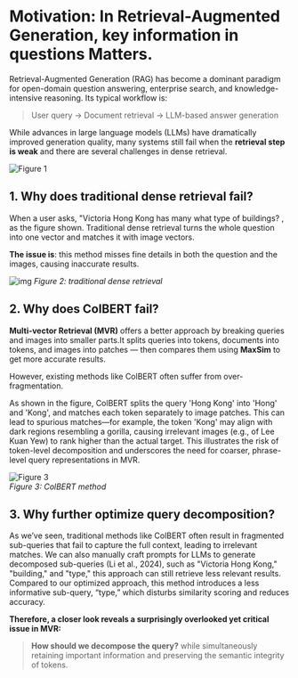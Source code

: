# Motivation: In Retrieval-Augmented Generation, key information in questions Matters.

Retrieval-Augmented Generation (RAG) has become a dominant paradigm for open-domain question answering, enterprise search, and knowledge-intensive reasoning. Its typical workflow is:

> User query → Document retrieval → LLM-based answer generation

While advances in large language models (LLMs) have dramatically improved generation quality, many systems still fail when the **retrieval step is weak** and there are several challenges in dense retrieval.

![Figure 1](./imgs/mot0.png)  

## 1. Why does traditional dense retrieval fail?
When a user asks, "Victoria Hong Kong has many what type of buildings? , as the figure shown. Traditional dense retrieval turns the whole question into one vector and matches it with image vectors.

**The issue is**: this method misses fine details in both the question and the images, causing inaccurate results.

![img](./imgs/mot1.png)
*Figure 2: traditional dense retrieval*

## 2. Why does ColBERT fail?
**Multi-vector Retrieval (MVR)** offers a better approach by breaking queries and images into smaller parts.It splits queries into tokens, documents into tokens, and images into patches — then compares them using **MaxSim** to get more accurate results.

However, existing methods like ColBERT often suffer from over-fragmentation. 

As shown in the figure, ColBERT splits the query 'Hong Kong' into 'Hong' and 'Kong', and matches each token separately to image patches. This can lead to spurious matches—for example, the token 'Kong' may align with dark regions resembling a gorilla, causing irrelevant images (e.g., of Lee Kuan Yew) to rank higher than the actual target. This illustrates the risk of token-level decomposition and underscores the need for coarser, phrase-level query representations in MVR.

![Figure 3](./imgs/mot2.png)  
*Figure 3: ColBERT method*

## 3. Why further optimize query decomposition?
As we’ve seen, traditional methods like ColBERT often result in fragmented sub-queries that fail to capture the full context, leading to irrelevant matches. We can also manually craft prompts for LLMs to generate decomposed sub-queries (Li et al., 2024), such as "Victoria Hong Kong," "building," and "type," this approach can still retrieve less relevant results. Compared to our optimized approach, this method introduces a less informative sub-query, “type,” which disturbs similarity scoring and reduces accuracy.

**Therefore, a closer look reveals a surprisingly overlooked yet critical issue in MVR:**

> **How should we decompose the query?** while simultaneously retaining important information and preserving the semantic integrity of tokens.